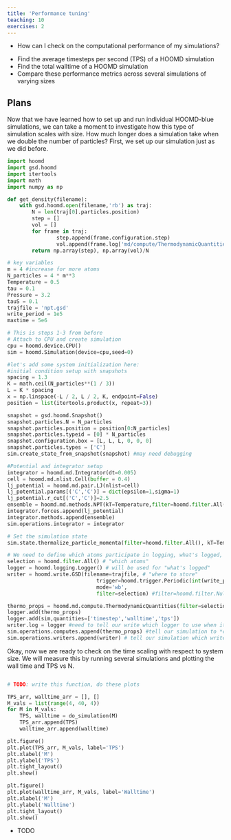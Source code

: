 ```yaml
---
title: 'Performance tuning'
teaching: 10
exercises: 2
---
```


:::::::::::::::::::::::::::::::::::::: questions 

- How can I check on the computational performance of my simulations?

::::::::::::::::::::::::::::::::::::::::::::::::

::::::::::::::::::::::::::::::::::::: objectives

- Find the average timesteps per second (TPS) of a HOOMD simulation
- Find the total walltime of a HOOMD simulation
- Compare these performance metrics across several simulations of varying sizes

::::::::::::::::::::::::::::::::::::::::::::::::

## Plans

Now that we have learned how to set up and run individual HOOMD-blue simulations,
we can take a moment to investigate how this type of simulation scales with size.
How much longer does a simulation take when we double the number of particles?
First, we set up our simulation just as we did before.

```python
import hoomd
import gsd.hoomd
import itertools
import math
import numpy as np

def get_density(filename):
    with gsd.hoomd.open(filename,'rb') as traj:
        N = len(traj[0].particles.position)
        step = []
        vol = []
        for frame in traj:
                step.append(frame.configuration.step)
                vol.append(frame.log['md/compute/ThermodynamicQuantities/volume'][0])
        return np.array(step), np.array(vol)/N 
```

```python
# key variables
m = 4 #increase for more atoms
N_particles = 4 * m**3
Temperature = 0.5
tau = 0.1
Pressure = 3.2
tauS = 0.1
trajfile = 'npt.gsd'
write_period = 1e5 
maxtime = 5e6

# This is steps 1-3 from before
# Attach to CPU and create simulation
cpu = hoomd.device.CPU()
sim = hoomd.Simulation(device=cpu,seed=0)

#let's add some system initialization here:
#initial condition setup with snapshots
spacing = 1.3
K = math.ceil(N_particles**(1 / 3))
L = K * spacing
x = np.linspace(-L / 2, L / 2, K, endpoint=False)
position = list(itertools.product(x, repeat=3))

snapshot = gsd.hoomd.Snapshot()
snapshot.particles.N = N_particles
snapshot.particles.position = position[0:N_particles]
snapshot.particles.typeid = [0] * N_particles
snapshot.configuration.box = [L, L, L, 0, 0, 0]
snapshot.particles.types = ['C']
sim.create_state_from_snapshot(snapshot) #may need debugging

#Potential and integrator setup
integrator = hoomd.md.Integrator(dt=0.005)
cell = hoomd.md.nlist.Cell(buffer = 0.4)
lj_potential = hoomd.md.pair.LJ(nlist=cell)
lj_potential.params[('C','C')] = dict(epsilon=1,sigma=1)
lj_potential.r_cut[('C','C')]=2.5
ensemble = hoomd.md.methods.NPT(kT=Temperature,filter=hoomd.filter.All(),tau=tau, tauS=tauS, S=Pressure, couple = 'xyz') #NEW
integrator.forces.append(lj_potential)
integrator.methods.append(ensemble)
sim.operations.integrator = integrator

# Set the simulation state 
sim.state.thermalize_particle_momenta(filter=hoomd.filter.All(), kT=Temperature)

# We need to define which atoms participate in logging, what's logged, and where to store that info.
selection = hoomd.filter.All() # "which atoms"
logger = hoomd.logging.Logger() # will be used for "what's logged"
writer = hoomd.write.GSD(filename=trajfile, # "where to store"
                             trigger=hoomd.trigger.Periodic(int(write_period)), #when to store
                             mode='wb',
                             filter=selection) #filter=hoomd.filter.Null() to only store log

thermo_props = hoomd.md.compute.ThermodynamicQuantities(filter=selection) # What to store
logger.add(thermo_props)
logger.add(sim,quantities=['timestep','walltime','tps'])
writer.log = logger #need to tell our write which logger to use when it's logging info
sim.operations.computes.append(thermo_props) #tell our simulation to *compute* the thermo properties
sim.operations.writers.append(writer) # tell our simulation which writer(s) to use


```

Okay, now we are ready to check on the time scaling with respect to system size.
We will measure this by running several simulations and plotting the wall time and TPS vs N.

```python

# TODO: write this function, do these plots

TPS_arr, walltime_arr = [], []
M_vals = list(range(4, 40, 4))
for M in M_vals:
    TPS, walltime = do_simulation(M)
    TPS_arr.append(TPS)
    walltime_arr.append(walltime)

plt.figure()
plt.plot(TPS_arr, M_vals, label='TPS')
plt.xlabel('M')
plt.ylabel('TPS')
plt.tight_layout()
plt.show()

plt.figure()
plt.plot(walltime_arr, M_vals, label='Walltime')
plt.xlabel('M')
plt.ylabel('Walltime')
plt.tight_layout()
plt.show()

```

::::::::::::::::::::::::::::::::::::: keypoints 

- TODO

::::::::::::::::::::::::::::::::::::::::::::::::

